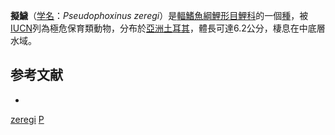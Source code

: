 {{Speciesbox
| name = 擬鱥
| status = CR
| status_system = IUCN3.1
| genus = Pseudophoxinus
| species = zeregi
| authority = [[Heckel|Heckel]], 1843
| synonyms = *''Phoxinellus zeregi''<br /><small>Heckel, 1843</small> 
*''Phoxinellus zeregii''<br /><small>Heckel, 1843</small>
*''Phoxinellus zeregii zeregii''<br /><small>Heckel, 1843</small>
}}
'''擬鱥'''（[[学名|学名]]：''Pseudophoxinus zeregi''）是[[輻鰭魚綱|輻鰭魚綱]][[鯉形目|鯉形目]][[鯉科|鯉科]]的一個[[種|種]]，被[[IUCN|IUCN]]列為極危保育類動物，分布於[[亞洲|亞洲]][[土耳其|土耳其]]，體長可達6.2公分，棲息在中底層水域。

==参考文献==
*{{FishBase_species|genus=Pseudophoxinus|species=zeregi|year=2011|month=12}}
{{Taxonbar|from=Q944493}}

[[Category:擬鱥屬|zeregi]]
[[Category:1843年描述的鱼类|P]]